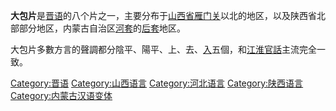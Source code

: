 {{Infobox language
|name=大包片
|states=[[中国|中国]]
|region=
|speakers=?
|familycolor=Sino-Tibetan
|fam1=[[汉藏语系|汉藏语系]]
|fam2=[[漢語族|漢語族]]
|fam3=[[晋语|晋语]]
|map=晉語分區圖2006版.png
|mapcaption=晉語大包片在中國的分布位置（''淡绿色''）
|isoexception=dialect
|glotto=none
}}
'''大包片'''是[[晋语|晋语]]的八个片之一，主要分布于[[山西省|山西省]][[雁门关|雁门关]]以北的地区，以及陕西省北部部分地区，内蒙古自治区[[河套|河套]]的[[后套|后套]]地区。

大包片多數方言的聲調都分陰平、陽平、上、去、[[入聲|入]]五個，和[[江淮官話|江淮官話]]主流完全一致。


{{晉語}}
{{漢語}}
{{Lang-stub}}
[[Category:晋语|Category:晋语]]
[[Category:山西语言|Category:山西语言]]
[[Category:河北语言|Category:河北语言]]
[[Category:陕西语言|Category:陕西语言]]
[[Category:内蒙古汉语变体|Category:内蒙古汉语变体]]
